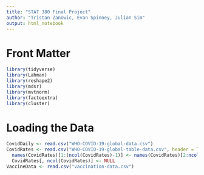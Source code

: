 ```yaml
---
title: "STAT 380 Final Project"
author: "Tristan Zanowic, Evan Spinney, Julian Sim"
output: html_notebook
---
```


# Front Matter
```r
library(tidyverse)
library(Lahman)
library(reshape2)
library(mdsr)
library(mvtnorm)
library(factoextra)
library(cluster)

```

# Loading the Data
```r
CovidDaily <- read.csv("WHO-COVID-19-global-data.csv")
CovidRates <- read.csv("WHO-COVID-19-global-table-data.csv", header = TRUE)
  names(CovidRates)[1:(ncol(CovidRates)-1)] <- names(CovidRates)[2:ncol(CovidRates)]
  CovidRates[, ncol(CovidRates)] <- NULL
VaccineData <- read.csv("vaccination-data.csv")
```
